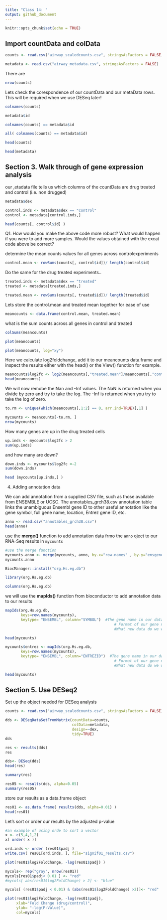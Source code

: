 ```yaml
---
title: "Class 14: "
output: github_document
---
```


```r
knitr::opts_chunk$set(echo = TRUE)
```

## Import countData and colData
```r
counts <- read.csv("airway_scaledcounts.csv", stringsAsFactors = FALSE, row.name=1)
```

```r
metadata <- read.csv("airway_metadata.csv", stringsAsFactors = FALSE)
```

There are 
```r
nrow(counts)
```

Lets check the corespondence of our countData and our metaData rows. This will be required when we use DESeq later!
```r
colnames(counts)
```

```r
metadata$id
```

```r
colnames(counts) == metadata$id
```

```r
all( colnames(counts) == metadata$id)
```


```r
head(counts)
```
```r
head(metadata)

```

## Section 3. Walk through of gene expression analysis

our ,etadata file tells us which columns of the countData are drug treated and control (i.e. non drugged)

```r
metadata$dex
```

```r
control.inds <- metadata$dex == "control"
control <- metadata[control.inds,]
```

```r
head(counts[, control$id] )
```

Q1. How would you make the above code more robust? What would happen if you were to add more samples. Would the values obtained with the excat code above be correct?

determine the mean counts values for all genes across controlexperiments
```r
control.mean <- rowSums(counts[, control$id])/ length(control$id)
```

Do the same for the drug treated experiments..

```r
treated.inds <- metadata$dex == "treated"
treated <- metadata[treated.inds,]
```


```r
treated.mean <- rowSums(counts[, treated$id])/ length(treated$id)
```

Lets store the control.mean and treated mean together for ease of use
```r
meancounts <- data.frame(control.mean, treated.mean)
```

what is the sum counts across all genes in control and treated

```r
colSums(meancounts)
```

```r
plot(meancounts)
```

```r
plot(meancounts, log="xy")
```

Here we calculate log2foldchange, add it to our meancounts data.frame and inspect the results either with the head() or the View() function for example.

```r
meancounts$log2fc <- log2(meancounts[,"treated.mean"]/meancounts[,"control.mean"])
head(meancounts)
```

We will now remobe the Nan and -Inf values.
The NaN is returned when you divide by zero and try to take the log. The -Inf is returned when you try to take the log of zero.

```r
to.rm <- unique(which(meancounts[,1:2] == 0, arr.ind=TRUE)[,1] )
```

```r
mycounts <- meancounts[-to.rm, ]
nrow(mycounts)
```

How many genes are up in the drug treated cells

```r
up.inds <- mycounts$log2fc > 2
sum(up.inds)
```

and how many are down?

```r
down.inds <- mycounts$log2fc <-2
sum(down.inds)
```

```r
head (mycounts[up.inds,] )
```

4. Adding annotation data

We can add annotation from a supplied CSV file, such as those available from ENSEMBLE or UCSC. The annotables_grch38.csv annotation table links the unambiguous Ensembl gene ID to other useful annotation like the gene symbol, full gene name, location, Entrez gene ID, etc.

```r
anno <- read.csv("annotables_grch38.csv")
head(anno)
```

use the **merge()** function to add annotation data frmo the `anno` oject to our RNA-Seq results in `mycounts`

```r
#use the merge function 
mycounts.anno <- merge(mycounts, anno, by.x="row.names" , by.y="ensgene")
mycounts.anno
```

```r
BiocManager::install("org.Hs.eg.db")
```

```r
library(org.Hs.eg.db)
```

```r
columns(org.Hs.eg.db)
```

we will use the **mapIds()** function from bioconductor to add annotation data to our results

```r
mapIds(org.Hs.eg.db,
       keys=row.names(mycounts), 
       keytype= "ENSEMBL", column="SYMBOL")  #The gene name in our dataset
                                                 # Format of our gene names
                                                 #What new data do we want to add
```

```r
head(mycounts)
```


```r
mycounts$entrez <- mapIds(org.Hs.eg.db,
       keys=row.names(mycounts), 
       keytype= "ENSEMBL", column="ENTREZID")  #The gene name in our dataset
                                                 # Format of our gene names
                                                 #What new data do we want to add
```


```r
head(mycounts)
```

## Section 5. Use DESeq2

Set up the object needed for DESeq analysis

```r
counts <- read.csv("airway_scaledcounts.csv", stringsAsFactors = FALSE)
```


```r
dds <- DESeqDataSetFromMatrix(countData=counts, 
                              colData=metadata, 
                              design=~dex, 
                              tidy=TRUE)
dds
```

```r
res <- results(dds)
res
```


```r
dds<- DESeq(dds)
head(res)
```

```r
summary(res)
```

```r
res05 <- results(dds, alpha=0.05)
summary(res05)
```

store our results as a data.frame object
```r
res01 <- as.data.frame( results(dds, alpha=0.01) )
head(res01)

```

Let's sort or order our results by the adjusted p-value

```r
#an example of using orde to sort a vector
x <- c(5,4,1,2)
x[ order( x )]
```

```r
ord.inds <- order (res01$padj )
write.csv( res01[ord.inds, ], file="signif01_results.csv")
```
 

```r
plot(res01$log2FoldChange, -log(res01$padj) )

```


```r
mycols<- rep("gray", nrow(res01))
mycols[res01$padj< 0.01 ] <- "red"
#mycols[ abs(res01$log2FoldChange) > 2] <- "blue"

mycols[ (res01$padj < 0.01) & (abs(res01$log2FoldChange) >2)]<- "red"

plot(res01$log2FoldChange, -log(res01$padj), 
     xlab="Fold Change (drug/control)",
     ylab= "-log(P-Value)", 
     col=mycols)
```

